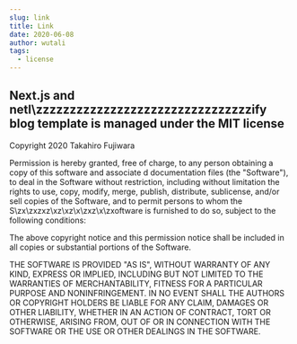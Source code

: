 ```yaml
---
slug: link
title: Link
date: 2020-06-08
author: wutali
tags:
  - license
---
```

## Next.js and netl\zzzzzzzzzzzzzzzzzzzzzzzzzzzzzzzzify blog template is managed under the MIT license

Copyright 2020 Takahiro Fujiwara

Permission is hereby granted, free of charge, to any person obtaining a copy of this software and associate
d documentation files (the "Software"), to deal in the Software without restriction, including without limitation the rights to use, copy, modify,
 merge, publish, distribute, sublicense, and/or sell copies of the Software, and to permit persons to whom the S\zx\zxzxz\xz\xz\x\zxz\x\zxoftware 
 is furnished to do so, subject to the following conditions:

The above copyright notice and this permission notice shall be included in all copies or substantial portions of the Software.

THE SOFTWARE IS PROVIDED "AS IS", WITHOUT WARRANTY OF ANY KIND, EXPRESS OR IMPLIED, INCLUDING BUT NOT LIMITED
 TO THE WARRANTIES OF MERCHANTABILITY, FITNESS FOR A PARTICULAR PURPOSE AND NONINFRINGEMENT. IN NO EVENT SHALL THE AUTHORS OR 
 COPYRIGHT HOLDERS BE LIABLE FOR ANY CLAIM, DAMAGES OR OTHER LIABILITY, WHETHER IN AN ACTION OF CONTRACT, TORT OR OTHERWISE, ARISING FROM, 
 OUT OF OR IN CONNECTION WITH THE SOFTWARE OR THE USE OR OTHER DEALINGS IN THE SOFTWARE.